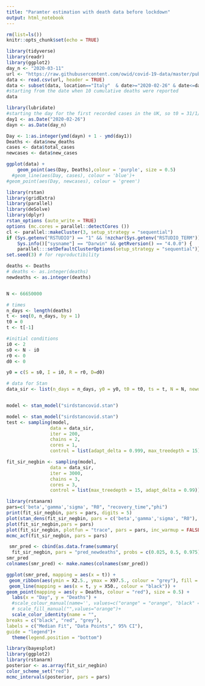 ```yaml
---
title: "Paramter estimation with death data before lockdown"
output: html_notebook
---
```


```r
rm(list=ls())
knitr::opts_chunk$set(echo = TRUE)
```
```r
library(tidyverse)
library(readr)
library(ggplot2)
day_n <- "2020-03-11"
url <- "https://raw.githubusercontent.com/owid/covid-19-data/master/public/data/owid-covid-data.csv"
data <- read.csv(url, header = TRUE)
data <- subset(data, location=="Italy"  & date>="2020-02-26" & date<=day_n, select = -c(iso_code, continent, stringency_index, population_density:life_expectancy, new_tests:tests_units)) #display only relavent columns and the Italy data only, 
#starting from the date when 10 cumulative deaths were reported
data
```
```r
library(lubridate)
#starting the day for the first recorded cases in the UK, so t0 = 31/1/20
day1 <- as.Date("2020-02-26")
dayn <- as.Date(day_n)

Day <- 1:as.integer(ymd(dayn) + 1 - ymd(day1))
Deaths <- data$new_deaths
cases <- data$total_cases
newcases <- data$new_cases

ggplot(data) +
    geom_point(aes(Day, Deaths),colour = 'purple', size = 0.5) 
  #geom_line(aes(Day, cases), colour = 'blue')+
#geom_point(aes(Day, newcases), colour = 'green')
```
```r
library(rstan)
library(gridExtra)
library(parallel)
library(deSolve)
library(dplyr)
rstan_options (auto_write = TRUE)
options (mc.cores = parallel::detectCores ())
cl <- parallel::makeCluster(3, setup_strategy = "sequential")
if (Sys.getenv("RSTUDIO") == "1" && !nzchar(Sys.getenv("RSTUDIO_TERM")) && 
    Sys.info()["sysname"] == "Darwin" && getRversion() == "4.0.0") {
    parallel:::setDefaultClusterOptions(setup_strategy = "sequential")}
set.seed(3) # for reproductibility

deaths <- Deaths
# deaths <- as.integer(deaths)
newdeaths <- as.integer(deaths)


N <- 66650000

# times
n_days <- length(deaths) 
t <- seq(0, n_days, by = 1)
t0 = 0 
t <- t[-1]

#initial conditions
i0 <- 2
s0 <- N - i0
r0 <- 0
d0 <- 0

y0 = c(S = s0, I = i0, R = r0, D=d0)

# data for Stan
data_sir <- list(n_days = n_days, y0 = y0, t0 = t0, ts = t, N = N, newdeaths = deaths)


model <- stan_model("sirdstancovid.stan")
```

```r
model <- stan_model("sirdstancovid.stan")
test <- sampling(model,
                data = data_sir,
                iter = 200,
                chains = 2,
                cores = 1,
                control = list(adapt_delta = 0.999, max_treedepth = 15))
```
```r
fit_sir_negbin <- sampling(model,
                data = data_sir,
                iter = 3000,
                chains = 3,
                cores = 3,
                control = list(max_treedepth = 15, adapt_delta = 0.99))
```
```r
library(rstanarm)
pars=c('beta','gamma','sigma', "R0", "recovery_time","phi")
print(fit_sir_negbin, pars = pars, digits = 5)
plot(stan_dens(fit_sir_negbin, pars = c('beta','gamma','sigma', "R0"), separate_chains = TRUE), point_est = "mean") 
plot(fit_sir_negbin,pars = pars)
plot(fit_sir_negbin, plotfun = "trace", pars = pars, inc_warmup = FALSE)
mcmc_acf(fit_sir_negbin, pars = pars)
```

```r
 smr_pred <- cbind(as.data.frame(summary(
  fit_sir_negbin, pars = "pred_newdeaths", probs = c(0.025, 0.5, 0.975))$summary), t, deaths)
smr_pred
colnames(smr_pred) <- make.names(colnames(smr_pred))

ggplot(smr_pred, mapping = aes(x = t)) +
 geom_ribbon(aes(ymin = X2.5., ymax = X97.5., colour = "grey"), fill = "grey", alpha = 0.6) + 
 geom_line(mapping = aes(x = t, y = X50., colour = "black")) +
geom_point(mapping = aes(y = Deaths, colour = "red"), size = 0.5) +
  labs(x = "Day", y = "Deaths") +
  #scale_colour_manual(name='', values=c("orange" = "orange", "black" = "black", "red" = "red"))+
  # scale_fill_manual("",values="orange")+
  scale_color_identity(name = "",
breaks = c("black", "red", "grey"),
labels = c("Median Fit", "Data Points"," 95% CI"),
guide = "legend")+
  theme(legend.position = "bottom")
```
```r
library(bayesplot)
library(ggplot2)
library(rstanarm)
posterior <- as.array(fit_sir_negbin)
color_scheme_set("red")
mcmc_intervals(posterior, pars = pars)
```



